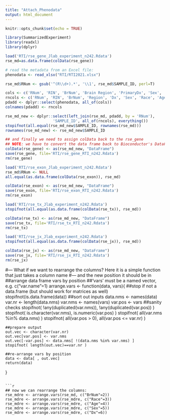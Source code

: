 ```yaml
---
title: "Attach_Phenodata"
output: html_document
---
```


```r
knitr::opts_chunk$set(echo = TRUE)
```



```r
library(SummarizedExperiment)
library(readxl)
library(dplyr)
```
```r
load('RTI/rse_gene_Jlab_experiment_n242.Rdata')
rse_md=as.data.frame(colData(rse_gene))

# read the metadata from an Excel file:
phenodata <- read_xlsx("RTI/RTI2021.xlsx")
```

```r
rse_md$RNum <- gsub('^(R\\d+).*', '\\1', rse_md$SAMPLE_ID, perl=T)

cols <- c('RNum', 'RIN', 'BrNum', 'Brain Region', 'PrimaryDx', 'Sex', 'Race', 'AgeDeath' )
rncols <- c('RNum', 'RIN', 'BrNum', 'Region', 'Dx', 'Sex', 'Race', 'Age' )
pdadd <- dplyr::select(phenodata, all_of(cols))
colnames(pdadd) <- rncols

rse_md_new <- dplyr::select(left_join(rse_md, pdadd, by = 'RNum'), 
                     'SAMPLE_ID', all_of(rncols), everything())
stopifnot(all.equal(rse_md_new$SAMPLE_ID, rownames(rse_md)))
rownames(rse_md_new) <- rse_md_new$SAMPLE_ID
```


```r
## and finally we need to assign colData back to the rse_gene
## NOTE: we have to convert the data frame back to Bioconductor's DataFrame type!
colData(rse_gene) <- as(rse_md_new, "DataFrame")
save(rse_gene, file='RTI/rse_gene_RTI_n242.Rdata')
rm(rse_gene)
```


```r
load('RTI/rse_exon_Jlab_experiment_n242.Rdata')
rse_md$RNum <- NULL
all.equal(as.data.frame(colData(rse_exon)), rse_md)

colData(rse_exon) <- as(rse_md_new, "DataFrame")
save(rse_exon, file='RTI/rse_exon_RTI_n242.Rdata')
rm(rse_exon)
```

```r
load('RTI/rse_tx_Jlab_experiment_n242.Rdata')
stopifnot(all.equal(as.data.frame(colData(rse_tx)), rse_md))

colData(rse_tx) <- as(rse_md_new, "DataFrame")
save(rse_tx, file='RTI/rse_tx_RTI_n242.Rdata')
rm(rse_tx)
```

```r
load('RTI/rse_jx_Jlab_experiment_n242.Rdata')
stopifnot(all.equal(as.data.frame(colData(rse_jx)), rse_md))

colData(rse_jx) <- as(rse_md_new, "DataFrame")
save(rse_jx, file='RTI/rse_jx_RTI_n242.Rdata')
rm(rse_jx)
```

#--- What if we want to rearrange the columns? Here it is a simple function that just takes a column name
#--- and the new position it should be in
##arrange data frame vars by position
##'vars' must be a named vector, e.g. c("var.name"=1)
arrange.vars <- function(data, vars){
    ##stop if not a data.frame (but should work for matrices as well)
    stopifnot(is.data.frame(data))
    ##sort out inputs
    data.nms <- names(data)
    var.nr <- length(data.nms)
    var.nms <- names(vars)
    var.pos <- vars
    ##sanity checks
    stopifnot( !any(duplicated(var.nms)), 
               !any(duplicated(var.pos)) )
    stopifnot( is.character(var.nms), 
               is.numeric(var.pos) )
    stopifnot( all(var.nms %in% data.nms) )
    stopifnot( all(var.pos > 0), 
               all(var.pos <= var.nr) )

    ##prepare output
    out.vec <- character(var.nr)
    out.vec[var.pos] <- var.nms
    out.vec[-var.pos] <- data.nms[ !(data.nms %in% var.nms) ]
    stopifnot( length(out.vec)==var.nr )

    ##re-arrange vars by position
    data <- data[ , out.vec]
    return(data)
}
```

```r
## now we can rearrange the columns:
rse_mdre <- arrange.vars(rse_md, c("BrNum"=2))
rse_mdre <- arrange.vars(rse_mdre, c("Race"=3))
rse_mdre <- arrange.vars(rse_mdre, c("Age"=4))
rse_mdre <- arrange.vars(rse_mdre, c("Sex"=5))
rse_mdre <- arrange.vars(rse_mdre, c("Dx"=6))
```

